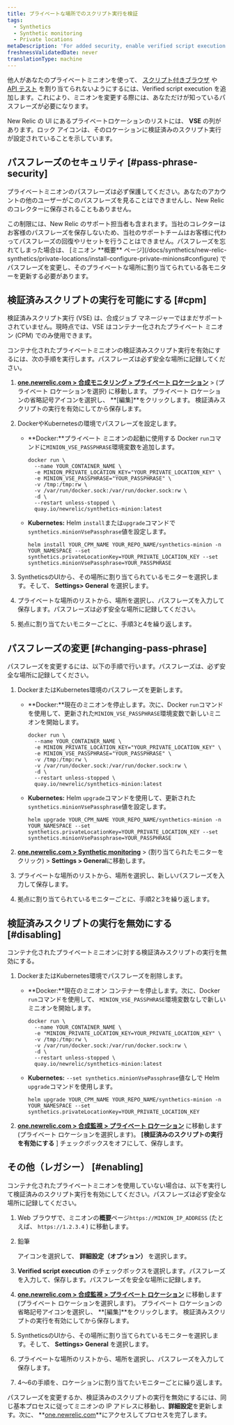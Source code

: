 ```yaml
---
title: プライベートな場所でのスクリプト実行を検証
tags:
  - Synthetics
  - Synthetic monitoring
  - Private locations
metaDescription: 'For added security, enable verified script execution to require a passphrase before assigning jobs to your minion in New Relic.'
freshnessValidatedDate: never
translationType: machine
---
```


他人があなたのプライベートミニオンを使って、 [スクリプト付きブラウザ](/docs/synthetics/new-relic-synthetics/scripting-monitors/write-scripted-browsers) や [API テスト](/docs/synthetics/new-relic-synthetics/scripting-monitors/write-api-tests) を割り当てられないようにするには、Verified script execution を追加します。これにより、ミニオンを変更する際には、あなただけが知っているパスフレーズが必要になります。

New Relic の UI にあるプライベートロケーションのリストには、 **VSE** の列があります。ロック <Icon name="fe-lock"/>アイコンは、そのロケーションに検証済みのスクリプト実行が設定されていることを示しています。

## パスフレーズのセキュリティ [#pass-phrase-security]

プライベートミニオンのパスフレーズは必ず保護してください。あなたのアカウントの他のユーザーがこのパスフレーズを見ることはできませんし、New Relic のコレクターに保存されることもありません。

<Callout variant="important">
  この制限には、New Relic のサポート担当者も含まれます。当社のコレクターはお客様のパスフレーズを保存しないため、当社のサポートチームはお客様に代わってパスフレーズの回復やリセットを行うことはできません。パスフレーズを忘れてしまった場合は、 [ミニオン **概要** ページ](/docs/synthetics/new-relic-synthetics/private-locations/install-configure-private-minions#configure) でパスフレーズを変更し、そのプライベートな場所に割り当てられている各モニターを更新する必要があります。
</Callout>

## 検証済みスクリプトの実行を可能にする [#cpm]

<Callout variant="important">
  検証済みスクリプト実行 (VSE) は、合成ジョブ マネージャーではまだサポートされていません。現時点では、VSE はコンテナー化されたプライベート ミニオン (CPM) でのみ使用できます。
</Callout>

コンテナ化されたプライベートミニオンの検証済みスクリプト実行を有効にするには、次の手順を実行します。パスフレーズは必ず安全な場所に記録してください。

1. **[one.newrelic.com > 合成モニタリング > プライベート ロケーション](https://one.newrelic.com/synthetics-nerdlets/private-location-list)** > (プライベート ロケーションを選択) に移動します。 プライベート ロケーションの省略記号アイコンを選択し、 **\[編集]**をクリックします。 検証済みスクリプトの実行を有効にしてから保存します。

2. DockerやKubernetesの環境でパスフレーズを設定します。

   * **Docker:**プライベート ミニオンの起動に使用する Docker `run`コマンドに`MINION_VSE_PASSPHRASE`環境変数を追加します。

     ```
     docker run \
       --name YOUR_CONTAINER_NAME \
       -e MINION_PRIVATE_LOCATION_KEY="YOUR_PRIVATE_LOCATION_KEY" \
       -e MINION_VSE_PASSPHRASE="YOUR_PASSPHRASE" \
       -v /tmp:/tmp:rw \
       -v /var/run/docker.sock:/var/run/docker.sock:rw \
       -d \
       --restart unless-stopped \
       quay.io/newrelic/synthetics-minion:latest
     ```

   * **Kubernetes:** Helm `install`または`upgrade`コマンドで`synthetics.minionVsePassphrase`値を設定します。

     ```
     helm install YOUR_CPM_NAME YOUR_REPO_NAME/synthetics-minion -n YOUR_NAMESPACE --set synthetics.privateLocationKey=YOUR_PRIVATE_LOCATION_KEY --set synthetics.minionVsePassphrase=YOUR_PASSPHRASE
     ```

3. SyntheticsのUIから、その場所に割り当てられているモニターを選択します。そして、 **Settings> General** を選択します。

4. プライベートな場所のリストから、場所を選択し、パスフレーズを入力して保存します。パスフレーズは必ず安全な場所に記録してください。

5. 拠点に割り当てたいモニターごとに、手順3と4を繰り返します。

## パスフレーズの変更 [#changing-pass-phrase]

パスフレーズを変更するには、以下の手順で行います。パスフレーズは、必ず安全な場所に記録してください。

1. DockerまたはKubernetes環境のパスフレーズを更新します。

   * **Docker:**現在のミニオンを停止します。次に、Docker `run`コマンドを使用して、更新された`MINION_VSE_PASSPHRASE`環境変数で新しいミニオンを開始します。

     ```
     docker run \
       --name YOUR_CONTAINER_NAME \
       -e MINION_PRIVATE_LOCATION_KEY="YOUR_PRIVATE_LOCATION_KEY" \
       -e MINION_VSE_PASSPHRASE="YOUR_PASSPHRASE" \
       -v /tmp:/tmp:rw \
       -v /var/run/docker.sock:/var/run/docker.sock:rw \
       -d \
       --restart unless-stopped \
       quay.io/newrelic/synthetics-minion:latest
     ```

   * **Kubernetes:** Helm `upgrade`コマンドを使用して、更新された`synthetics.minionVsePassphrase`値を設定します。

     ```
     helm upgrade YOUR_CPM_NAME YOUR_REPO_NAME/synthetics-minion -n YOUR_NAMESPACE --set synthetics.privateLocationKey=YOUR_PRIVATE_LOCATION_KEY --set synthetics.minionVsePassphrase=YOUR_PASSPHRASE
     ```

2. **[one.newrelic.com > Synthetic monitoring](https://one.newrelic.com/synthetics-nerdlets)** > (割り当てられたモニターをクリック) > **Settings > General**に移動します。

3. プライベートな場所のリストから、場所を選択し、新しいパスフレーズを入力して保存します。

4. 拠点に割り当てられているモニターごとに、手順2と3を繰り返します。

## 検証済みスクリプトの実行を無効にする [#disabling]

コンテナ化されたプライベートミニオンに対する検証済みスクリプトの実行を無効にする。

1. DockerまたはKubernetes環境でパスフレーズを削除します。

   * **Docker:**現在のミニオン コンテナーを停止します。次に、Docker `run`コマンドを使用して、 `MINION_VSE_PASSPHRASE`環境変数なしで新しいミニオンを開始します。

     ```
     docker run \
       --name YOUR_CONTAINER_NAME \
       -e "MINION_PRIVATE_LOCATION_KEY=YOUR_PRIVATE_LOCATION_KEY" \
       -v /tmp:/tmp:rw \
       -v /var/run/docker.sock:/var/run/docker.sock:rw \
       -d \
       --restart unless-stopped \
       quay.io/newrelic/synthetics-minion:latest
     ```

   * **Kubernetes:** `--set synthetics.minionVsePassphrase`値なしで Helm `upgrade`コマンドを使用します。

     ```
     helm upgrade YOUR_CPM_NAME YOUR_REPO_NAME/synthetics-minion -n YOUR_NAMESPACE --set synthetics.privateLocationKey=YOUR_PRIVATE_LOCATION_KEY
     ```

2. **[one.newrelic.com > 合成監視 > プライベート ロケーション](https://one.newrelic.com/synthetics-nerdlets/private-location-list)** に移動します (プライベート ロケーションを選択します)。 **\[検証済みのスクリプトの実行を有効にする** ] チェックボックスをオフにして、保存します。

## その他（レガシー） [#enabling]

コンテナ化されたプライベートミニオンを使用していない場合は、以下を実行して検証済みのスクリプト実行を有効にしてください。パスフレーズは必ず安全な場所に記録してください。

1. Web ブラウザで、ミニオンの**概要**ページ`https://MINION_IP_ADDRESS` (たとえば、 `https://1.2.3.4` ) に移動します。

2. 鉛筆

   <Icon name="fe-edit-2"/>

   アイコンを選択して、 **詳細設定（オプション）** を選択します。

3. **Verified script execution** のチェックボックスを選択します。パスフレーズを入力して、保存します。パスフレーズを安全な場所に記録します。

4. **[one.newrelic.com > 合成監視 > プライベート ロケーション](https://one.newrelic.com/synthetics-nerdlets/private-location-list)** に移動します (プライベート ロケーションを選択します)。 プライベート ロケーションの省略記号アイコンを選択し、 **\[編集]**をクリックします。 検証済みスクリプトの実行を有効にしてから保存します。

5. SyntheticsのUIから、その場所に割り当てられているモニターを選択します。そして、 **Settings> General** を選択します。

6. プライベートな場所のリストから、場所を選択し、パスフレーズを入力して保存します。

7. 4～6の手順を、ロケーションに割り当てたいモニターごとに繰り返します。

パスフレーズを変更するか、検証済みのスクリプトの実行を無効にするには、同じ基本プロセスに従ってミニオンの IP アドレスに移動し、**詳細設定**を更新します。次に、 **[one.newrelic.com](https://one.newrelic.com/all-capabilities)**にアクセスしてプロセスを完了します。